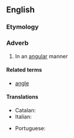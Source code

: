 ==English==

===Etymology===
{{suffix|angular|ly|lang=en}}

===Adverb===
{{en-adv|-}}

# In an [[angular]] manner

====Related terms====
* [[angle]]

====Translations====
{{trans-top|in an angular manner}}
* Catalan: {{t+|ca|angularment}}
* Italian: {{t+|it|angolarmente}}
{{trans-mid}}
* Portuguese: {{t|pt|angularmente}}
{{trans-bottom}}